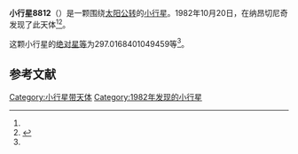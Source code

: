 {{Infobox planet
| bgcolour = #FFFFC0
| name = 8812 Kravtsov
| symbol = 
| image = 
| caption = 
| discovery = yes
| discovery_ref = 
| discoverer = {{link-en|柳德米拉·卡拉季奇|Lyudmila Karachkina}}
| discovery_site = [[纳昂切尼奇|纳昂切尼奇]] 
| discovered = 1982年10月20日
| designations = yes
| mp_name = 
| named_after = 
| alt_names = 1982 UY6/ 1969 TJ5 / 1982 VE9 / 1982 VU
| mp_category = [[主带小行星|主带小行星]]
| orbit_ref = <ref name="a">[http://ssd.jpl.nasa.gov/sbdb.cgi?sstr=8812 8812 Kravtsov] {{Wayback|url=http://ssd.jpl.nasa.gov/sbdb.cgi?sstr=8812 |date=20140822125055 }}，小行星數據庫瀏覽器（JPL Small-Body Database Browser）－[[美国国家航空航天局|美国国家航空航天局]]喷气推进实验室</ref>
| epoch = 2456400.5 (2013年4月18日更新)
| aphelion = {{convert|3.296349533716715|AU|km|3|abbr=on|lk=out}}
| perihelion = {{convert|1.972577753905694|AU|km|3|abbr=on}}
| semimajor = {{convert|2.634463643811205|AU|km|3|abbr=on}}
| eccentricity = 0.251241231
| period = 1561.840719 [[日|日]]<br />4.28[[儒略年|儒略年]]
| avg_speed = 
| inclination = 6.60217007590055
| asc_node = 33.75046978866648
| mean_anomaly = 
| arg_peri = 297.0168401049459
| satellites = 
| physical_characteristics = yes
| dimensions = 
| mass = 
| density = 
| surface_grav = 
| escape_velocity = 
| sidereal_day = 
| axial_tilt = 
| pole_ecliptic_lat = 
| pole_ecliptic_lon = 
| albedo = 
| temperatures= 
| temp_name1 = 
| mean_temp_1 = 
| max_temp_1 = 
| temp_name2 = 
| max_temp_2 = 
| spectral_type = 
| abs_magnitude = 297.0168401049459
}}

'''小行星8812'''（{{lang-en|8812 Kravtsov}}）是一颗围绕[[太阳|太阳]][[公转|公转]]的[[小行星|小行星]]。1982年10月20日，{{link-en|柳德米拉·卡拉季奇|Lyudmila Karachkina}}在纳昂切尼奇发现了此天体<ref name="a" /><ref>{{cite news|title=小行星列表|url=http://cfa-www.harvard.edu/iau/lists/NumberedMPs.txt|accessdate=2013-07-08|newspaper=哈佛大学|archive-date=2008-05-17|archive-url=https://web.archive.org/web/20080517010638/http://cfa-www.harvard.edu/iau/lists/NumberedMPs.txt|dead-url=no}}</ref>。

这颗小行星的[[绝对星等|绝对星等]]为297.0168401049459等<ref name="a" />。

==参考文献==
{{reflist}}
{{Minor Planet Number|[[小行星8811|小行星8811]]|[[小行星8813|小行星8813]]}}

{{小天体}}

[[Category:小行星带天体|Category:小行星带天体]]
[[Category:1982年发现的小行星|Category:1982年发现的小行星]]

{{asteroid-stub}}